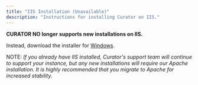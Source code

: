 ```yaml
---
title: "IIS Installation (Unavailable)"
description: "Instructions for installing Curator on IIS."
---
```


**CURATOR NO longer supports new installations on IIS.**

Instead, download the installer for [Windows](https://curator.interworks.com/page/kb/setup/installation/windows/1108).

NOTE: _If you already have IIS installed, Curator's support team will continue to support your instance, but any new
installations will require our Apache installation.  It is highly recommended that you migrate to Apache for increased
stability._